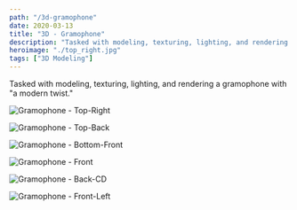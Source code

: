 ```yaml
---
path: "/3d-gramophone"
date: 2020-03-13
title: "3D - Gramophone"
description: "Tasked with modeling, texturing, lighting, and rendering a gramophone with a modern twist."
heroimage: "./top_right.jpg"
tags: ["3D Modeling"]
---
```


Tasked with modeling, texturing, lighting, and rendering a gramophone with "a modern twist."

![Gramophone - Top-Right](./top_right.jpg)

![Gramophone - Top-Back](./top_back.jpg)

![Gramophone - Bottom-Front](./bottom_top.jpg)

![Gramophone - Front](./front.jpg)

![Gramophone - Back-CD](./back_cd.jpg)

![Gramophone - Front-Left](./front_left.jpg)
